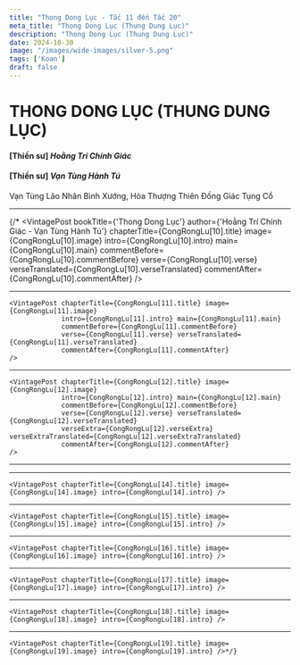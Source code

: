 ```yaml
---
title: "Thong Dong Lục - Tắc 11 đến Tắc 20"
meta_title: "Thong Dong Lục (Thung Dung Lục)"
description: "Thong Dong Lục (Thung Dung Lục)"
date: 2024-10-30
image: "/images/wide-images/silver-5.png"
tags: ['Koan']
draft: false
---
```



<div class="container vi-koans">

  <h1>THONG DONG LỤC (THUNG DUNG LỤC)</h1>

  <h4>[Thiền sư] <em>Hoằng Trí Chính Giác</em></h4>
  <h4>[Thiền sư] <em>Vạn Tùng Hành Tú</em></h4>
  <p>Vạn Tùng Lão Nhân Bình Xướng, Hòa Thượng Thiên Đồng Giác Tụng Cổ</p>

  ***
{/*
 <VintagePost bookTitle={'Thong Dong Lục'} author={'Hoằng Trí Chính Giác - Vạn Tùng Hành Tú'}
                 chapterTitle={CongRongLu[10].title} image={CongRongLu[10].image}
                 intro={CongRongLu[10].intro} main={CongRongLu[10].main}
                 commentBefore={CongRongLu[10].commentBefore}
                 verse={CongRongLu[10].verse} verseTranslated={CongRongLu[10].verseTranslated}
                 commentAfter={CongRongLu[10].commentAfter}
    />

  ***

    <VintagePost chapterTitle={CongRongLu[11].title} image={CongRongLu[11].image}
                 intro={CongRongLu[11].intro} main={CongRongLu[11].main}
                 commentBefore={CongRongLu[11].commentBefore}
                 verse={CongRongLu[11].verse} verseTranslated={CongRongLu[11].verseTranslated}
                 commentAfter={CongRongLu[11].commentAfter}
    />

  ***

    <VintagePost chapterTitle={CongRongLu[12].title} image={CongRongLu[12].image}
                 intro={CongRongLu[12].intro} main={CongRongLu[12].main}
                 commentBefore={CongRongLu[12].commentBefore}
                 verse={CongRongLu[12].verse} verseTranslated={CongRongLu[12].verseTranslated}
                 verseExtra={CongRongLu[12].verseExtra} verseExtraTranslated={CongRongLu[12].verseExtraTranslated}
                 commentAfter={CongRongLu[12].commentAfter}
    />

  ***

   <VintagePost chapterTitle={CongRongLu[13].title} image={CongRongLu[13].image} intro={CongRongLu[13].intro} />

  ***

    <VintagePost chapterTitle={CongRongLu[14].title} image={CongRongLu[14].image} intro={CongRongLu[14].intro} />

  ***

    <VintagePost chapterTitle={CongRongLu[15].title} image={CongRongLu[15].image} intro={CongRongLu[15].intro} />

  ***

    <VintagePost chapterTitle={CongRongLu[16].title} image={CongRongLu[16].image} intro={CongRongLu[16].intro} />

  ***

    <VintagePost chapterTitle={CongRongLu[17].title} image={CongRongLu[17].image} intro={CongRongLu[17].intro} />

  ***

    <VintagePost chapterTitle={CongRongLu[18].title} image={CongRongLu[18].image} intro={CongRongLu[18].intro} />

  ***

    <VintagePost chapterTitle={CongRongLu[19].title} image={CongRongLu[19].image} intro={CongRongLu[19].intro} />*/}
</div>

